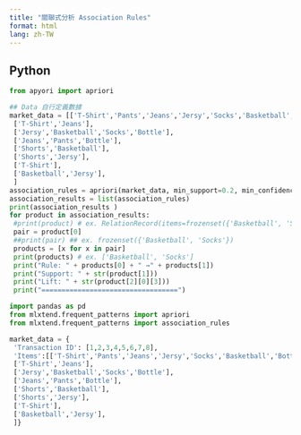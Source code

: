 ```yaml
---
title: "關聯式分析 Association Rules"
format: html
lang: zh-TW
---
```



## Python

```python
from apyori import apriori
```


```python
## Data 自行定義數據
market_data = [['T-Shirt','Pants','Jeans','Jersy','Socks','Basketball','Bottle','Shorts'],
 ['T-Shirt','Jeans'],
 ['Jersy','Basketball','Socks','Bottle'],
 ['Jeans','Pants','Bottle'],
 ['Shorts','Basketball'],
 ['Shorts','Jersy'],
 ['T-Shirt'],
 ['Basketball','Jersy'],
 ]
association_rules = apriori(market_data, min_support=0.2, min_confidence=0.2, min_lift=2, max_length=2)
association_results = list(association_rules)
print(association_results )
for product in association_results:
 #print(product) # ex. RelationRecord(items=frozenset({'Basketball', 'Socks'}), support=0.25, ordered_statistics=[OrderedStatistic(items_base=frozenset({'Basketball'}), items_add=frozenset({'Socks'}), confidence=0.5, lift=2.0), OrderedStatistic(items_base=frozenset({'Socks'}), items_add=frozenset({'Basketball'}), confidence=1.0, lift=2.0)])
 pair = product[0] 
 ##print(pair) ## ex. frozenset({'Basketball', 'Socks'})
 products = [x for x in pair]
 print(products) # ex. ['Basketball', 'Socks']
 print("Rule: " + products[0] + " →" + products[1])
 print("Support: " + str(product[1]))
 print("Lift: " + str(product[2][0][3]))
 print("==================================")
```

```python
import pandas as pd
from mlxtend.frequent_patterns import apriori
from mlxtend.frequent_patterns import association_rules
```

```python
market_data = {
 'Transaction ID': [1,2,3,4,5,6,7,8],
 'Items':[['T-Shirt','Pants','Jeans','Jersy','Socks','Basketball','Bottle','Shorts'],
 ['T-Shirt','Jeans'],
 ['Jersy','Basketball','Socks','Bottle'],
 ['Jeans','Pants','Bottle'],
 ['Shorts','Basketball'],
 ['Shorts','Jersy'],
 ['T-Shirt'],
 ['Basketball','Jersy'],
 ]}
```


